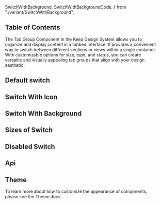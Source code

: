   SwitchWithBackground,
  SwitchWithBackgroundCode,
} from "./variant/SwitchWithBackground";


## Table of Contents

The Tab Group Component in the Keep Design System allows you to organize and display content in a tabbed interface. It provides a convenient way to switch between different sections or views within a single container. With customizable options for size, type, and status, you can create versatile and visually appealing tab groups that align with your design aesthetic.

## Default switch

<CodePreview code={DefaultSwitchCode}>
  <DefaultSwitch />
</CodePreview>

## Switch With Icon

<CodePreview code={SwitchWithIconCode}>
  <SwitchWithIcon />
</CodePreview>

## Switch With Background

<CodePreview code={SwitchWithBackgroundCode}>
  <SwitchWithBackground />
</CodePreview>

## Sizes of Switch

<CodePreview code={SwitchSizesCode}>
  <SwitchSizes />
</CodePreview>

## Disabled Switch

<CodePreview code={DisabledSwitchCode}>
  <DisabledSwitch />
</CodePreview>

## Api

<ComponentApi data={toggleApiData} />

## Theme

To learn more about how to customize the appearance of components, please see the Theme docs.

<CssThemePreview code={useTheme().theme.switch} />
